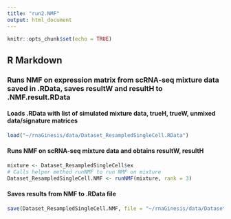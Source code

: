 ```yaml
---
title: "run2.NMF"
output: html_document
---
```


```r
knitr::opts_chunk$set(echo = TRUE)
```

## R Markdown

### Runs NMF on expression matrix from scRNA-seq mixture data saved in .RData, saves resultW and resultH to .NMF.result.RData

#### Loads .RData with list of simulated mixture data, trueH, trueW, unmixed data/signature matrices
```r
load("~/rnaGinesis/data/Dataset_ResampledSingleCell.RData")
```

#### Runs NMF on scRNA-seq mixture data and obtains resultW, resultH
```r
mixture <- Dataset_ResampledSingleCell$ex
# Calls helper method runNMF to run NMF on mixture 
Dataset_ResampledSingleCell.NMF <- runNMF(mixture, rank = 3)
```

#### Saves results from NMF to .RData file
```r
save(Dataset_ResampledSingleCell.NMF, file = "~/rnaGinesis/data/Dataset_ResampledSingleCell.NMF.result.RData")

```